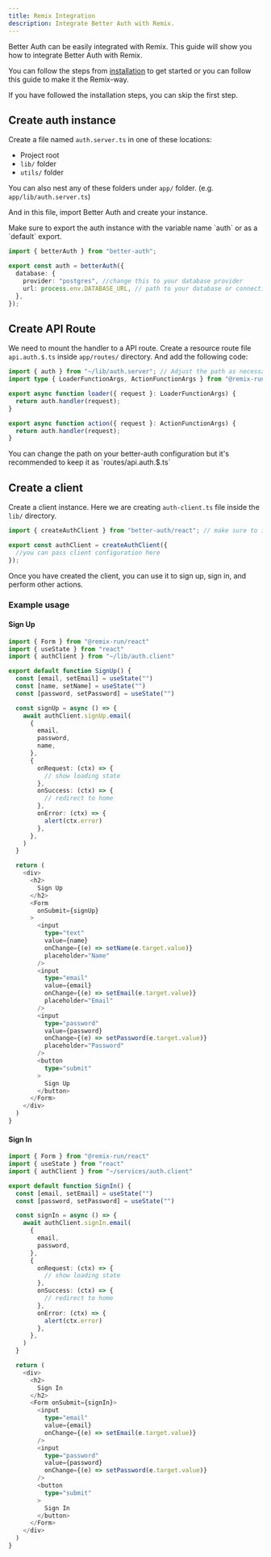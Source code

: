 ```yaml
---
title: Remix Integration
description: Integrate Better Auth with Remix.
---
```


Better Auth can be easily integrated with Remix. This guide will show you how to integrate Better Auth with Remix.

You can follow the steps from [installation](/docs/installation) to get started or you can follow this guide to make it the Remix-way.

If you have followed the installation steps, you can skip the first step.

## Create auth instance

Create a file named `auth.server.ts` in one of these locations:

- Project root
- `lib/` folder
- `utils/` folder

You can also nest any of these folders under `app/` folder. (e.g. `app/lib/auth.server.ts`)

And in this file, import Better Auth and create your instance.

<Callout type="warn">
  Make sure to export the auth instance with the variable name `auth` or as a `default`
  export.
</Callout>

```ts title="app/lib/auth.server.ts"
import { betterAuth } from "better-auth";

export const auth = betterAuth({
  database: {
    provider: "postgres", //change this to your database provider
    url: process.env.DATABASE_URL, // path to your database or connection string
  },
});
```

## Create API Route

We need to mount the handler to a API route. Create a resource route file `api.auth.$.ts` inside `app/routes/` directory. And add the following code:

```ts title="app/routes/api.auth.$.ts"
import { auth } from "~/lib/auth.server"; // Adjust the path as necessary
import type { LoaderFunctionArgs, ActionFunctionArgs } from "@remix-run/node";

export async function loader({ request }: LoaderFunctionArgs) {
  return auth.handler(request);
}

export async function action({ request }: ActionFunctionArgs) {
  return auth.handler(request);
}
```

<Callout type="info">
  You can change the path on your better-auth configuration but it's recommended to keep
  it as `routes/api.auth.$.ts`
</Callout>

## Create a client

Create a client instance. Here we are creating `auth-client.ts` file inside the `lib/` directory.

```ts title="app/lib/auth-client.ts"
import { createAuthClient } from "better-auth/react"; // make sure to import from better-auth/react

export const authClient = createAuthClient({
  //you can pass client configuration here
});
```

Once you have created the client, you can use it to sign up, sign in, and perform other actions.

### Example usage

#### Sign Up

```ts title="app/routes/signup.tsx"
import { Form } from "@remix-run/react"
import { useState } from "react"
import { authClient } from "~/lib/auth.client"

export default function SignUp() {
  const [email, setEmail] = useState("")
  const [name, setName] = useState("")
  const [password, setPassword] = useState("")

  const signUp = async () => {
    await authClient.signUp.email(
      {
        email,
        password,
        name,
      },
      {
        onRequest: (ctx) => {
          // show loading state
        },
        onSuccess: (ctx) => {
          // redirect to home
        },
        onError: (ctx) => {
          alert(ctx.error)
        },
      },
    )
  }

  return (
    <div>
      <h2>
        Sign Up
      </h2>
      <Form
        onSubmit={signUp}
      >
        <input
          type="text"
          value={name}
          onChange={(e) => setName(e.target.value)}
          placeholder="Name"
        />
        <input
          type="email"
          value={email}
          onChange={(e) => setEmail(e.target.value)}
          placeholder="Email"
        />
        <input
          type="password"
          value={password}
          onChange={(e) => setPassword(e.target.value)}
          placeholder="Password"
        />
        <button
          type="submit"
        >
          Sign Up
        </button>
      </Form>
    </div>
  )
}

```

#### Sign In

```ts title="app/routes/signin.tsx"
import { Form } from "@remix-run/react"
import { useState } from "react"
import { authClient } from "~/services/auth.client"

export default function SignIn() {
  const [email, setEmail] = useState("")
  const [password, setPassword] = useState("")

  const signIn = async () => {
    await authClient.signIn.email(
      {
        email,
        password,
      },
      {
        onRequest: (ctx) => {
          // show loading state
        },
        onSuccess: (ctx) => {
          // redirect to home
        },
        onError: (ctx) => {
          alert(ctx.error)
        },
      },
    )
  }

  return (
    <div>
      <h2>
        Sign In
      </h2>
      <Form onSubmit={signIn}>
        <input
          type="email"
          value={email}
          onChange={(e) => setEmail(e.target.value)}
        />
        <input
          type="password"
          value={password}
          onChange={(e) => setPassword(e.target.value)}
        />
        <button
          type="submit"
        >
          Sign In
        </button>
      </Form>
    </div>
  )
}
```
